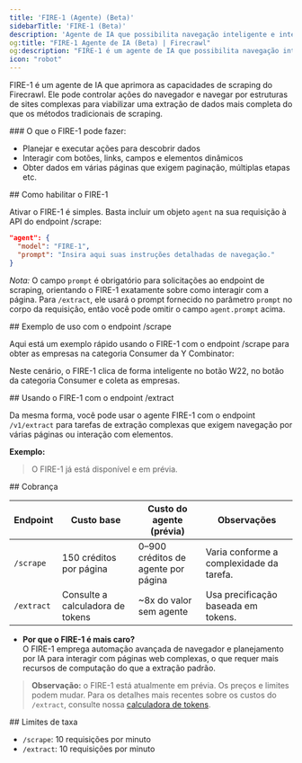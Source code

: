 ```yaml
---
title: 'FIRE-1 (Agente) (Beta)'
sidebarTitle: 'FIRE-1 (Beta)'
description: 'Agente de IA que possibilita navegação inteligente e interação com páginas da web'
og:title: "FIRE-1 Agente de IA (Beta) | Firecrawl"
og:description: "FIRE-1 é um agente de IA que possibilita navegação inteligente e interação com páginas da web"
icon: "robot"
---
```



FIRE-1 é um agente de IA que aprimora as capacidades de scraping do Firecrawl. Ele pode controlar ações do navegador e navegar por estruturas de sites complexas para viabilizar uma extração de dados mais completa do que os métodos tradicionais de scraping.

<div id="what-fire-1-can-do">
  ### O que o FIRE-1 pode fazer:
</div>

- Planejar e executar ações para descobrir dados
- Interagir com botões, links, campos e elementos dinâmicos
- Obter dados em várias páginas que exigem paginação, múltiplas etapas etc.

<div id="how-to-enable-fire-1">
  ## Como habilitar o FIRE-1
</div>

Ativar o FIRE-1 é simples. Basta incluir um objeto `agent` na sua requisição à API do endpoint /scrape:

```json
"agent": {
  "model": "FIRE-1",
  "prompt": "Insira aqui suas instruções detalhadas de navegação."
}
```

*Nota:* O campo `prompt` é obrigatório para solicitações ao endpoint de scraping, orientando o FIRE-1 exatamente sobre como interagir com a página. Para `/extract`, ele usará o prompt fornecido no parâmetro `prompt` no corpo da requisição, então você pode omitir o campo `agent.prompt` acima.

<div id="example-usage-with-scrape-endpoint">
  ## Exemplo de uso com o endpoint /scrape
</div>

Aqui está um exemplo rápido usando o FIRE-1 com o endpoint /scrape para obter as empresas na categoria Consumer da Y Combinator:

<CodeGroup>

<ScrapeFire1Python />
<ScrapeFire1Node />
<ScrapeFire1CURL />

</CodeGroup>

Neste cenário, o FIRE-1 clica de forma inteligente no botão W22, no botão da categoria Consumer e coleta as empresas.

<div id="using-fire-1-with-the-extract-endpoint">
  ## Usando o FIRE-1 com o endpoint /extract
</div>

Da mesma forma, você pode usar o agente FIRE-1 com o endpoint `/v1/extract` para tarefas de extração complexas que exigem navegação por várias páginas ou interação com elementos.

**Exemplo:**

<CodeGroup>

<ExtractFire1Python />
<ExtractFire1Node />
<ExtractFire1CURL />

</CodeGroup>

> O FIRE-1 já está disponível e em prévia.

<div id="billing">
  ## Cobrança
</div>

| Endpoint   | Custo base               | Custo do agente (prévia)     | Observações                                 |
|------------|--------------------------|-------------------------------|---------------------------------------------|
| `/scrape`  | 150 créditos por página  | 0–900 créditos de agente por página | Varia conforme a complexidade da tarefa.    |
| `/extract` | Consulte a calculadora de tokens | ~8x do valor sem agente      | Usa precificação baseada em tokens.         |

- **Por que o FIRE-1 é mais caro?**  
  O FIRE-1 emprega automação avançada de navegador e planejamento por IA para interagir com páginas web complexas, o que requer mais recursos de computação do que a extração padrão.

> **Observação:** o FIRE-1 está atualmente em prévia. Os preços e limites podem mudar. Para os detalhes mais recentes sobre os custos do `/extract`, consulte nossa [calculadora de tokens](https://www.firecrawl.dev/pricing?extract-pricing=true#token-calculator).

<div id="rate-limits">
  ## Limites de taxa
</div>

* `/scrape`: 10 requisições por minuto
* `/extract`: 10 requisições por minuto
